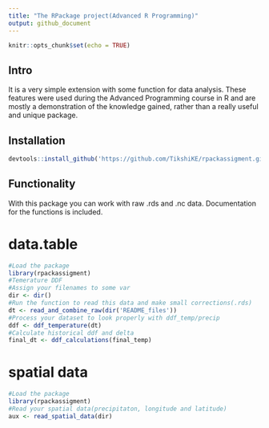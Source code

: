```yaml
---
title: "The RPackage project(Advanced R Programming)"
output: github_document
---
```


```r
knitr::opts_chunk$set(echo = TRUE)
```

## Intro

It is a very simple extension with some function for data analysis. 
These features were used during the Advanced Programming course in R and are mostly a demonstration of the knowledge gained, rather than a really useful and unique package.

## Installation 

```r
devtools::install_github('https://github.com/TikshiKE/rpackassigment.git')
```

## Functionality

With this package you can work with raw .rds and .nc data.
Documentation for the functions is included.

# data.table 

```r
#Load the package
library(rpackassigment)
#Temerature DDF
#Assign your filenames to some var
dir <- dir()
#Run the function to read this data and make small corrections(.rds)
dt <- read_and_combine_raw(dir('README_files'))
#Process your dataset to look properly with ddf_temp/precip
ddf <- ddf_temperature(dt)
#Calculate historical ddf and delta
final_dt <- ddf_calculations(final_temp)
```
# spatial data
```r
#Load the package
library(rpackassigment)
#Read your spatial data(precipitaton, longitude and latitude)
aux <- read_spatial_data(dir)
```



